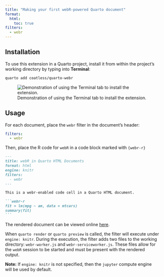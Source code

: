 ```yaml
---
title: "Making your first webR-powered Quarto document"
format: 
  html:
    toc: true
filters:
  - webr
---
```


## Installation 

To use this extension in a Quarto project, install it from within the project's working directory by typing into **Terminal**:

``` bash
quarto add coatless/quarto-webr
```

![Demonstration of using the Terminal tab to install the extension.](https://i.imgur.com/aVuBdyN.png)

## Usage

For each document, place the `webr` filter in the document's header:

```yaml
filters:
  - webr
```

Then, place the R code for `webR` in a code block marked with `{webr-r}`

````markdown
---
title: webR in Quarto HTML Documents
format: html
engine: knitr
filters:
  - webr
---

This is a webr-enabled code cell in a Quarto HTML document.

```webr-r
fit = lm(mpg ~ am, data = mtcars)
summary(fit)
```
````

The rendered document can be viewed online [here](https://coatless.github.io/quarto-webr/webr-readme-example.html).

When `quarto render` or `quarto preview` is called, the filter will execute under `engine: knitr`. 
During the execution, the filter adds two files to the working directory: `webr-worker.js` and `webr-serviceworker.js`. These files allow for the 
`webR` session to be started and must be present with the rendered output. 

**Note:** If `engine: knitr` is not specified, then the `jupyter` compute engine will be used by default.
